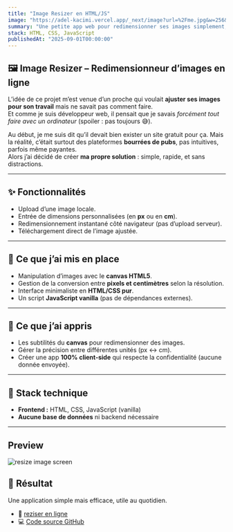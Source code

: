 ```yaml
---
title: "Image Resizer en HTML/JS"
image: "https://adel-kacimi.vercel.app/_next/image?url=%2Fme.jpg&w=256&q=75"
summary: "Une petite app web pour redimensionner ses images simplement, sans pubs ni fioritures."
stack: HTML, CSS, JavaScript
publishedAt: "2025-09-01T00:00:00"
---
```


## 🖼️ Image Resizer – Redimensionneur d’images en ligne

L’idée de ce projet m’est venue d’un proche qui voulait **ajuster ses images pour son travail** mais ne savait pas comment faire.  
Et comme je suis développeur web, il pensait que je savais *forcément tout faire avec un ordinateur* (spoiler : pas toujours 😅).  

Au début, je me suis dit qu’il devait bien exister un site gratuit pour ça. Mais la réalité, c’était surtout des plateformes **bourrées de pubs**, pas intuitives, parfois même payantes.  
Alors j’ai décidé de créer **ma propre solution** : simple, rapide, et sans distractions.

---

## ✨ Fonctionnalités

- Upload d’une image locale.  
- Entrée de dimensions personnalisées (en **px** ou en **cm**).  
- Redimensionnement instantané côté navigateur (pas d’upload serveur).  
- Téléchargement direct de l’image ajustée.  

---

## 🔧 Ce que j’ai mis en place

- Manipulation d’images avec le **canvas HTML5**.  
- Gestion de la conversion entre **pixels et centimètres** selon la résolution.  
- Interface minimaliste en **HTML/CSS pur**.  
- Un script **JavaScript vanilla** (pas de dépendances externes).  

---

## 🧠 Ce que j’ai appris

- Les subtilités du **canvas** pour redimensionner des images.  
- Gérer la précision entre différentes unités (px ↔ cm).  
- Créer une app **100% client-side** qui respecte la confidentialité (aucune donnée envoyée).  

---

## 🧰 Stack technique

- **Frontend :** HTML, CSS, JavaScript (vanilla)  
- **Aucune base de données** ni backend nécessaire  

---

## Preview

<Image
  src="/resize-image.png"
  alt="resize image screen"
  width={640}
  height={500}
/>  

## 🏁 Résultat

Une application simple mais efficace, utile au quotidien.
- 🔗 [reziser en ligne](https://ryodes.github.io/rezise-image/)
- 💻 [Code source GitHub](https://github.com/ryodes/rezise-image)  
